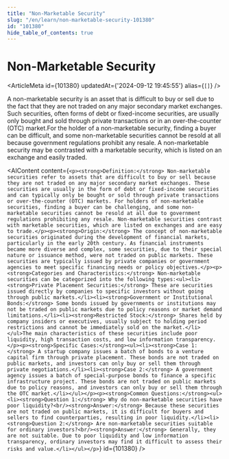 ```yaml
---
title: "Non-Marketable Security"
slug: "/en/learn/non-marketable-security-101380"
id: "101380"
hide_table_of_contents: true
---
```



# Non-Marketable Security

<ArticleMeta id={101380} updatedAt={'2024-09-12 19:45:55'} alias={`[]`} />
<div className='border-solid border-b border-t-0 my-4 border-[var(--ifm-color-gray-300)]' />

A non-marketable security is an asset that is difficult to buy or sell due to the fact that they are not traded on any major secondary market exchanges. Such securities, often forms of debt or fixed-income securities, are usually only bought and sold through private transactions or in an over-the-counter (OTC) market.For the holder of a non-marketable security, finding a buyer can be difficult, and some non-marketable securities cannot be resold at all because government regulations prohibit any resale. A non-marketable security may be contrasted with a marketable security, which is listed on an exchange and easily traded.

<AIContent content={`<p><strong>Definition:</strong> Non-marketable securities refer to assets that are difficult to buy or sell because they are not traded on any major secondary market exchanges. These securities are usually in the form of debt or fixed-income securities and can typically only be bought or sold through private transactions or over-the-counter (OTC) markets. For holders of non-marketable securities, finding a buyer can be challenging, and some non-marketable securities cannot be resold at all due to government regulations prohibiting any resale. Non-marketable securities contrast with marketable securities, which are listed on exchanges and are easy to trade.</p><p><strong>Origin:</strong> The concept of non-marketable securities originated during the development of financial markets, particularly in the early 20th century. As financial instruments became more diverse and complex, some securities, due to their special nature or issuance method, were not traded on public markets. These securities are typically issued by private companies or government agencies to meet specific financing needs or policy objectives.</p><p><strong>Categories and Characteristics:</strong> Non-marketable securities can be categorized into the following types:<ul><li><strong>Private Placement Securities:</strong> These are securities issued directly by companies to specific investors without going through public markets.</li><li><strong>Government or Institutional Bonds:</strong> Some bonds issued by governments or institutions may not be traded on public markets due to policy reasons or market demand limitations.</li><li><strong>Restricted Stock:</strong> Shares held by company insiders or executives, usually subject to holding period restrictions and cannot be immediately sold on the market.</li></ul>The main characteristics of these securities include poor liquidity, high transaction costs, and low information transparency.</p><p><strong>Specific Cases:</strong><ul><li><strong>Case 1:</strong> A startup company issues a batch of bonds to a venture capital firm through private placement. These bonds are not traded on public markets, and investors can only buy or sell them through private negotiations.</li><li><strong>Case 2:</strong> A government agency issues a batch of special-purpose bonds to finance a specific infrastructure project. These bonds are not traded on public markets due to policy reasons, and investors can only buy or sell them through the OTC market.</li></ul></p><p><strong>Common Questions:</strong><ul><li><strong>Question 1:</strong> Why do non-marketable securities have poor liquidity?<br/><strong>Answer:</strong> Because these securities are not traded on public markets, it is difficult for buyers and sellers to find counterparties, resulting in poor liquidity.</li><li><strong>Question 2:</strong> Are non-marketable securities suitable for ordinary investors?<br/><strong>Answer:</strong> Generally, they are not suitable. Due to poor liquidity and low information transparency, ordinary investors may find it difficult to assess their risks and value.</li></ul></p>`} id={101380} />
